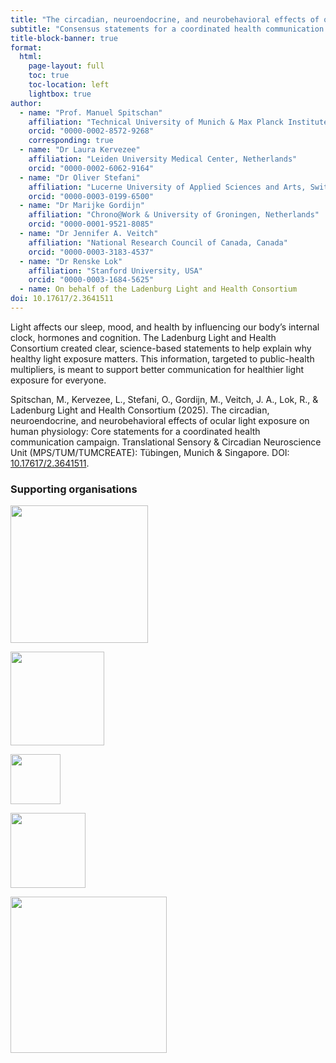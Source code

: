 ```yaml
---
title: "The circadian, neuroendocrine, and neurobehavioral effects of ocular light exposure on human physiology"
subtitle: "Consensus statements for a coordinated health communication campaign"
title-block-banner: true
format:
  html:
    page-layout: full
    toc: true
    toc-location: left
    lightbox: true
author:
  - name: "Prof. Manuel Spitschan"
    affiliation: "Technical University of Munich & Max Planck Institute for Biological Cybernetics, Germany"
    orcid: "0000-0002-8572-9268"
    corresponding: true
  - name: "Dr Laura Kervezee"
    affiliation: "Leiden University Medical Center, Netherlands"
    orcid: "0000-0002-6062-9164"
  - name: "Dr Oliver Stefani"
    affiliation: "Lucerne University of Applied Sciences and Arts, Switzerland"
    orcid: "0000-0003-0199-6500"
  - name: "Dr Marijke Gordijn"
    affiliation: "Chrono@Work & University of Groningen, Netherlands"
    orcid: "0000-0001-9521-8085"
  - name: "Dr Jennifer A. Veitch"
    affiliation: "National Research Council of Canada, Canada"
    orcid: "0000-0003-3183-4537"
  - name: "Dr Renske Lok"
    affiliation: "Stanford University, USA"
    orcid: "0000-0003-1684-5625"
  - name: On behalf of the Ladenburg Light and Health Consortium
doi: 10.17617/2.3641511
---
```


Light affects our sleep, mood, and health by influencing our body’s internal clock, hormones and cognition. The Ladenburg Light and Health Consortium created clear, science-based statements to help explain why healthy light exposure matters. This information, targeted to public-health multipliers, is meant to support better communication for healthier light exposure for everyone.

::: {.callout-note title="Citation"}
Spitschan, M., Kervezee, L., Stefani, O., Gordijn, M., Veitch, J. A., Lok, R., & Ladenburg Light and Health Consortium (2025). The circadian, neuroendocrine, and neurobehavioral effects of ocular light exposure on human physiology: Core statements for a coordinated health communication campaign. Translational Sensory & Circadian Neuroscience Unit (MPS/TUM/TUMCREATE): Tübingen, Munich & Singapore. DOI: [10.17617/2.3641511](https://doi.org/10.17617/2.3641511).
:::

### Supporting organisations

::: {layout-ncol=5}
[![](assets/logo-cie.png){width=220}](https://cie.co.at/)

[![](assets/logo-slrch.png){width=150}](https://slrch.org/)

[![](assets/logo-dla.png){width=80}](https://daylight.academy/)

[![](assets/logo-glg.png){width=120}](https://www.goodlightgroup.org/)

[![](assets/logo-cet.png){width=250}](https://cet.org/)
:::